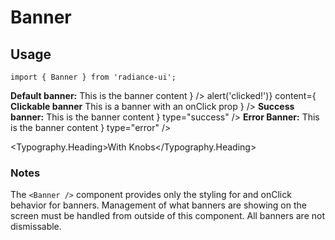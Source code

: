 
<Meta title="Banner" component={Banner} />

# Banner

## Usage

```tsx
import { Banner } from 'radiance-ui';
```

<ArgsTable of={Banner} />

<Canvas>
  <Story name="Default">
    <Banner
      content={
        <React.Fragment>
          <strong>Default banner:</strong> This is the banner content
        </React.Fragment>
      }
    />
  </Story>
</Canvas>

<Canvas>
  <Story name="Clickable">
    <Banner
      onClick={() => alert('clicked!')}
      content={
        <React.Fragment>
          <strong>Clickable banner</strong> This is a banner with an onClick
          prop
        </React.Fragment>
      }
    />
  </Story>
</Canvas>

<Canvas>
  <Story name="Success">
    <Banner
      content={
        <React.Fragment>
          <strong>Success banner:</strong> This is the banner content
        </React.Fragment>
      }
      type="success"
    />
  </Story>
</Canvas>

<Canvas>
  <Story name="Error">
    <Banner
      content={
        <React.Fragment>
          <strong>Error Banner:</strong> This is the banner content
        </React.Fragment>
      }
      type="error"
    />
  </Story>
</Canvas>

<Typography.Heading>With Knobs</Typography.Heading>

<Canvas>
  <Story name="With Controls">
    <Banner
      type={select('type', ['default', 'success', 'error'], 'default')}
      content={text('content', 'This is the banner content')}
    />
  </Story>
</Canvas>

### Notes

The `<Banner />` component provides only the styling for and onClick
behavior for banners. Management of what banners are showing on the screen
must be handled from outside of this component. All banners are not dismissable.
